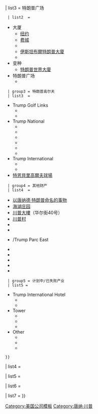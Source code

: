 <noinclude>{{noteTA|1=zh-cn:特朗普;zh-hk:特朗普;zh-tw:川普}}
</noinclude>{{Navbox
| name  = Trump
| title = 川普家族及其业务
|bodyclass = hlist
| state = {{{state<includeonly>|collapsed</includeonly>}}}

| list1 = {{Navbox subgroup
  | above = '''家庭'''
  | group1 = 第一代
  | list1  = 
* [[弗雷德里克·特朗普]]
* {{tsl|en|Elizabeth Christ Trump||Elizabeth Christ Trump}}
 | group2 = 第二代
  | list2  =
* [[弗雷德·特朗普]]
* [[瑪麗·安妮·麥克勞德·特朗普]]
* [[约翰·乔治·特朗普]]
  | group3 = 第三代
  | list3  =
* [[玛丽安娜·特朗普·巴里]]
* [[小弗雷德·特朗普]]
* Elizabeth Trump Grau
* [[唐納·川普|唐纳德·特朗普]]
** {{tsl|en|Ancestry of Donald Trump||Ancestry}}
* [[羅伯特·特朗普]]
  | group4 = 第四代
  | list4  =
* Maryanne Trump Barry and David Desmond
** David Desmond Jr.
* [[伊凡娜·川普|伊凡娜]]与唐纳德
**  [[小唐纳德·特朗普]]
** [[伊万卡·特朗普|伊凡卡·特朗普]]
**  [[埃里克·特朗普]]
* [[玛拉·梅普尔斯]]与唐纳德
** [[蒂芙尼·特朗普]]
* [[梅拉尼娅·特朗普|梅拉尼娅]]与唐纳德
** 拜倫·川普
* 小弗雷德·特朗普
** 弗雷德·特朗普三世
** 玛丽·特朗普
  | group5 = 第五代
  | list5  =
* Vanessa Haydon and Donald Trump Jr.
** Kai Madison Trump
** Donald John Trump III
** Tristan Milos Trump
** Spencer Frederick Trump
** Chloe Sophia Trump
* Ivanka Trump and [[贾里德·库什纳]]
** Arabella Rose Kushner
** Joseph Fredrick Kushner
** Theodore James Kushner
}}

| list2 = {{Navbox subgroup
  | above = '''媒体{{\}}娱乐'''
    | group1 = Officially endorsed, created or <br> produced by Donald Trump<br />({{tsl|en|Bibliography of Donald Trump||Bibliography}}, {{tsl|en|Donald Trump filmography||filmography}})
  | list1  =
* 《[[交易的藝術]]》 (1987年書籍)
* 《[[跛腳美國：如何讓美國再次偉大]]》 (2015年書籍)
* ''[[飛黃騰達]]''
* ''{{tsl|en|The Ultimate Merger||The Ultimate Merger}}''
* ''{{tsl|en|Trumped!||Trumped!}}''
* ''{{tsl|en|Pageant Place||Pageant Place}}''
* {{tsl|en|Trump Productions||Trump Productions}}
* ''[[唐纳德·特朗普之地产大亨]]''

  | group2 = Satires of Donald Trump
  | list2  =
* {{tsl|en|Donald Trump (Last Week Tonight)||"Donald Trump" (''Last Week Tonight'')}}
* ''{{tsl|en|Donald Trump's The Art of the Deal: The Movie||Donald Trump's The Art of the Deal: The Movie}}''
* {{tsl|en|Saturday Night Live parodies of Donald Trump||''Saturday Night Live'' parodies of Donald Trump}}
* ''{{tsl|en|30 Days, 50 Songs||30 Days, 50 Songs}}''
  }}

| list3 = {{Navbox subgroup
  | above = '''[[以唐纳德·特朗普命名的事物列表|主要财产]]'''
  | group1 = 川普国际酒店大厦
  | list1  =
* [[川普国际酒店大厦|芝加哥]]
* [[川普国际酒店大厦 (檀香山)|檀香山]]
* [[拉斯维加斯川普酒店|拉斯维加斯]]
* [[川普国际酒店大厦 (纽约)|纽约]]
* {{tsl|en|Trump Ocean Club International Hotel and Tower||Panama City}}
* {{tsl|en|Trump SoHo||SoHo}}
* [[川普国际酒店大厦 (多伦多)|多伦多]]
* [[川普国际酒店大厦 (温哥华)|温哥华]]
* [[旧邮政局大厦]]
  | group2 = 特朗普大厦{{\}}特朗普广场
  | list2  =
* 大厦
** [[川普大厦|纽约]]
** [[川普大厦 (费城)|费城]]
** {{tsl|en|Trump Tower (White Plains)||White Plains}}
** [[伊斯坦布爾特朗普大廈]]
** {{tsl|en|Trump Tower Manila||Manila}}
* 变种
** [[特朗普世界大廈]]
* 特朗普广场
** {{tsl|en|Trump Plaza (New Rochelle)||New Rochelle}}
  | group3 = 特朗普高尔夫
  | list3  = 
* Trump Golf Links
**{{tsl|en|Ferry Point Park||Ferry Point}}
**{{tsl|en|Trump International Golf Links and Hotel Ireland||Ireland}}
* Trump National
**{{tsl|en|Trump National Golf Club (Bedminster, New Jersey)||Bedminster}}
**{{tsl|en|Trump National Doral Miami||Doral}}
**{{tsl|en|Trump National Golf Club (Los Angeles)||Los Angeles}}
**{{tsl|en|Trump National Golf Club (Philadelphia)||Philadelphia}}
**{{tsl|en|Trump National Golf Club (Washington, D.C.)||Washington, D.C.}}
**{{tsl|en|Trump National Golf Club Westchester||Westchester}}
* Trump International
**{{tsl|en|Trump International Golf Links and Hotel Ireland||Doonbeg}}
**{{tsl|en|Trump International Golf Club Scotland Ltd v The Scottish Ministers||Scotland}}
* [[特恩貝里高爾夫球場]]
  | group4 = 其他财产
  | list4  =
* [[以唐纳德·特朗普命名的事物列表|以唐纳德·特朗普命名的事物]]
* [[海湖庄园]]
* [[川普大樓]]（华尔街40号）
* [[川普村]]
* {{tsl|en|Donald J. Trump Foundation||Trump Foundation}}
* {{tsl|en|Trump Palace Condominiums||Trump Palace}}
* {{tsl|en|Trump Parc||Trump Parc}}/Trump Parc East
* {{tsl|en|Trump Park Avenue||Trump Park Avenue}}
* {{tsl|en|Grand Hyatt New York||Grand Hyatt New York}}
* {{tsl|en|Riverside South, Manhattan||Riverside South/Trump Place}}
* {{tsl|en|Trump Winery||Trump Winery}}
* {{tsl|en|Wollman Rink||Wollman Rink}}
  | group5 = 计划中/已失败产业
  | list5 = 
* Trump International Hotel
** {{tsl|en|Trump International Hotel and Tower (Dubai)||Dubai}}
** {{tsl|en|Trump International Hotel and Tower (New Orleans)||New Orleans}}
* Tower
** {{tsl|en|Trump Tower (Philadelphia)||Philadelphia}}
** {{tsl|en|Trump Tower (Tampa)||Tampa}}
** {{tsl|en|Elite Tower||Elite Tower}}
* Other
** {{tsl|en|Trump Ocean Resort Baja Mexico||Trump Ocean Resort Baja Mexico}}
** {{tsl|en|TD Trump Deutschland||TD Trump Deutschland}}
** {{tsl|en|Twin Towers 2||Twin Towers 2}}
 }}

| list4 = {{Navbox subgroup
  | above = '''[[特朗普集團|现有企业]]'''
  | list1 =
* [[Success by Trump]]
* {{tsl|en|Trump Model Management||Trump Model Management}}
* ''[[特朗普集團]]''
 }}

| list5 = {{Navbox subgroup
  | above = '''曾拥有的企业'''
  | list1 =
* [[GoTrump.com]]
* [[环球小姐]]
* {{tsl|en|New Jersey Generals||New Jersey Generals}}
* {{tsl|en|Golden Nugget Atlantic City||Trump's Castle/Trump Marina}}
* {{tsl|en|Tour DuPont#Origins as the Tour de Trump||Tour de Trump}}
* {{tsl|en|Trump Mortgage||Trump Mortgage}}
* {{tsl|en|Trump Entertainment Resorts||Trump Entertainment Resorts}}
* [[以唐纳德·特朗普命名的事物列表]]
* {{tsl|en|Trump Institute||Trump Institute}}
* ''[[特朗普集團]]''
* [[川普航空]]
* [[川普牛排]]
* [[特朗普大学|川普企业家计划（川普大学）]]
* [[川普伏特加]]
* [[特朗普集團]]
* {{tsl|en|Trump: The Game||Trump: The Game}}
* [[特朗普集團]]
}}

| list6 = 
{{Navbox subgroup
  | above = '''政治活动'''
  | list1 =
*[[2000年唐納德·川普競選美國總統|2000年竞选总统]]
*[[2016年唐納德·川普競選美國總統|2016年竞选总统]]
** {{tsl|en|Political positions of Donald Trump||Political positions}}
** [[让美国再度伟大！]]
** [[2016年美國總統選舉共和黨初選]]
** {{tsl|en|List of Donald Trump presidential campaign primary endorsements, 2016||Primary endorsements}}
** [[2016年共和党全国代表大会]]
** {{tsl|en|List of Donald Trump presidential campaign endorsements, 2016||General election endorsements}} 
** {{tsl|en|USA Freedom Kids||USA Freedom Kids}}
* [[阻止特朗普运动|反对]]
** [[对2016年唐纳德·川普竞选美国总统的抗议|抗议]]
*** {{tsl|en|2016 Donald Trump Chicago rally protest||Chicago rally}}
** {{tsl|en|List of Republicans opposing Donald Trump presidential campaign, 2016||Republican opposition}}
*** {{tsl|en|Mitt Romney's March 3 speech||Mitt Romney speech}}
** {{tsl|en|Donald Trump sexual misconduct allegations||Sexual misconduct allegations}}
*** [[當勞·特朗普錄影門|錄影門]]
}}

| list7 = 
{{Navbox subgroup
  | above = '''总统任期'''
  | list1 =
* {{tsl|en|Presidential transition of Donald Trump||总统过渡期}}
* [[2017年美国总统就职典礼|就职典礼]]
* [[唐纳德·特朗普总统任期|总统任期]]
}}
}}<noinclude>
{{collapsible option}}
[[Category:美国公司模板]]
[[Category:唐纳·川普]]
</noinclude>